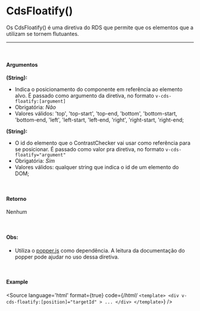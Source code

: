 
<Meta title="Utils/Directives/CdsFloatify()"/>

# CdsFloatify()

Os CdsFloatify() é uma diretiva do RDS que permite que os elementos que a utilizam se tornem flutuantes.

<hr />
<br />

#### Argumentos

**(String):**
- Indica o posicionamento do componente em referência ao elemento alvo. É passado como argumento da diretiva, no formato  `v-cds-floatify:[argument]`
- Obrigatória: *Não*
- Valores válidos: 'top', 'top-start', 'top-end, 'bottom', 'bottom-start, 'bottom-end, 'left', 'left-start, 'left-end, 'right', 'right-start, 'right-end;

**(String):**
- O id do elemento que o ContrastChecker vai usar como referência para se posicionar. É passado como valor pra diretiva, no formato `v-cds-floatify="argument"`
- Obrigatória: *Sim*
- Valores válidos: qualquer string que indica o id de um elemento do DOM;

<br />

#### Retorno

Nenhum

<br />

#### Obs:
- Utiliza o [popper.js](https://popper.js.org/docs/v2/) como dependência. A leitura da documentação do popper pode ajudar no uso dessa diretiva.

<br />

#### Example

<Story name="CdsFloatify">
</Story>

<Source
  language='html'
  format={true}
  code={/*html*/ `
<template>
	<div
		v-cds-floatify:[position]="targetId"
	>
		...
	</div>
</template>
  `}
/>
